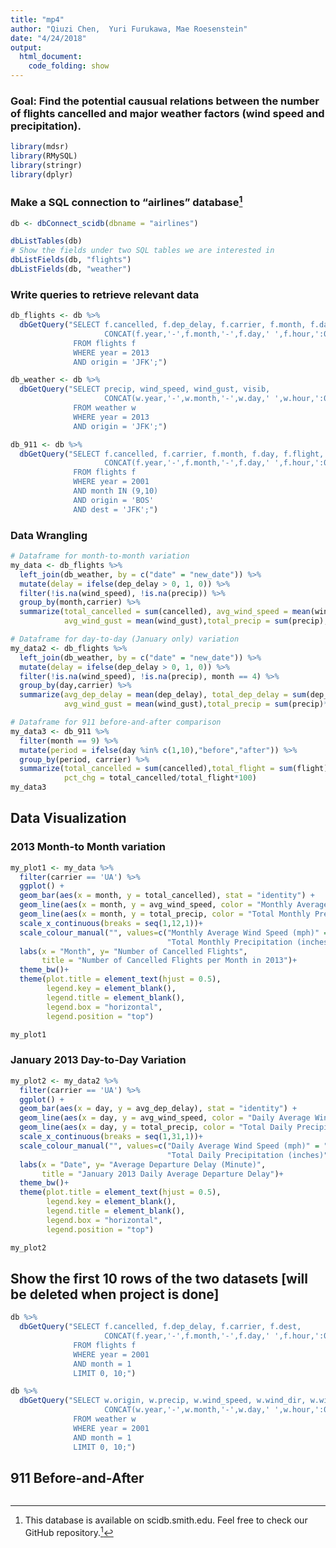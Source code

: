 ```yaml
---
title: "mp4"
author: "Qiuzi Chen,  Yuri Furukawa, Mae Roesenstein"
date: "4/24/2018"
output: 
  html_document:
    code_folding: show
---
```


### Goal: Find the potential causual relations between the number of flights cancelled and major weather factors (wind speed and precipitation).

```r
library(mdsr)
library(RMySQL)
library(stringr)
library(dplyr)
```

### Make a SQL connection to "airlines" database[^1]
```r
db <- dbConnect_scidb(dbname = "airlines")

dbListTables(db)
# Show the fields under two SQL tables we are interested in
dbListFields(db, "flights")
dbListFields(db, "weather")
```

### Write queries to retrieve relevant data
```r
db_flights <- db %>%
  dbGetQuery("SELECT f.cancelled, f.dep_delay, f.carrier, f.month, f.day, f.hour,
                     CONCAT(f.year,'-',f.month,'-',f.day,' ',f.hour,':00') AS date
              FROM flights f
              WHERE year = 2013
              AND origin = 'JFK';")

db_weather <- db %>%
  dbGetQuery("SELECT precip, wind_speed, wind_gust, visib,
                     CONCAT(w.year,'-',w.month,'-',w.day,' ',w.hour,':00') AS new_date
              FROM weather w
              WHERE year = 2013
              AND origin = 'JFK';")

db_911 <- db %>%
  dbGetQuery("SELECT f.cancelled, f.carrier, f.month, f.day, f.flight,
                     CONCAT(f.year,'-',f.month,'-',f.day,' ',f.hour,':00') AS date
              FROM flights f
              WHERE year = 2001
              AND month IN (9,10)
              AND origin = 'BOS'
              AND dest = 'JFK';")
```

### Data Wrangling
```r
# Dataframe for month-to-month variation
my_data <- db_flights %>%
  left_join(db_weather, by = c("date" = "new_date")) %>%
  mutate(delay = ifelse(dep_delay > 0, 1, 0)) %>%
  filter(!is.na(wind_speed), !is.na(precip)) %>%
  group_by(month,carrier) %>%
  summarize(total_cancelled = sum(cancelled), avg_wind_speed = mean(wind_speed), 
            avg_wind_gust = mean(wind_gust),total_precip = sum(precip),avg_visib = mean(visib))

# Dataframe for day-to-day (January only) variation
my_data2 <- db_flights %>%
  left_join(db_weather, by = c("date" = "new_date")) %>%
  mutate(delay = ifelse(dep_delay > 0, 1, 0)) %>%
  filter(!is.na(wind_speed), !is.na(precip), month == 4) %>%
  group_by(day,carrier) %>%
  summarize(avg_dep_delay = mean(dep_delay), total_dep_delay = sum(dep_delay),avg_wind_speed = mean(wind_speed), 
            avg_wind_gust = mean(wind_gust),total_precip = sum(precip)*100,avg_visib = mean(visib))

# Dataframe for 911 before-and-after comparison
my_data3 <- db_911 %>%
  filter(month == 9) %>%
  mutate(period = ifelse(day %in% c(1,10),"before","after")) %>%
  group_by(period, carrier) %>%
  summarize(total_cancelled = sum(cancelled),total_flight = sum(flight),
            pct_chg = total_cancelled/total_flight*100)
my_data3
```

## Data Visualization
### 2013 Month-to Month variation
```r
my_plot1 <- my_data %>%
  filter(carrier == 'UA') %>%
  ggplot() +
  geom_bar(aes(x = month, y = total_cancelled), stat = "identity") +
  geom_line(aes(x = month, y = avg_wind_speed, color = "Monthly Average Wind Speed (mph)"))+
  geom_line(aes(x = month, y = total_precip, color = "Total Monthly Precipitation (inches)"))+
  scale_x_continuous(breaks = seq(1,12,1))+
  scale_colour_manual("", values=c("Monthly Average Wind Speed (mph)" = "blue", 
                                   "Total Monthly Precipitation (inches)" = "red"))+
  labs(x = "Month", y= "Number of Cancelled Flights",
       title = "Number of Cancelled Flights per Month in 2013")+
  theme_bw()+
  theme(plot.title = element_text(hjust = 0.5),
        legend.key = element_blank(),
        legend.title = element_blank(),
        legend.box = "horizontal",
        legend.position = "top")

my_plot1
```

### January 2013 Day-to-Day Variation
```r
my_plot2 <- my_data2 %>%
  filter(carrier == 'UA') %>%
  ggplot() +
  geom_bar(aes(x = day, y = avg_dep_delay), stat = "identity") +
  geom_line(aes(x = day, y = avg_wind_speed, color = "Daily Average Wind Speed (mph)"))+
  geom_line(aes(x = day, y = total_precip, color = "Total Daily Precipitation (inches)"))+
  scale_x_continuous(breaks = seq(1,31,1))+
  scale_colour_manual("", values=c("Daily Average Wind Speed (mph)" = "blue", 
                                   "Total Daily Precipitation (inches)" = "red"))+
  labs(x = "Date", y= "Average Departure Delay (Minute)",
       title = "January 2013 Daily Average Departure Delay")+
  theme_bw()+
  theme(plot.title = element_text(hjust = 0.5),
        legend.key = element_blank(),
        legend.title = element_blank(),
        legend.box = "horizontal",
        legend.position = "top")

my_plot2
```

## Show the first 10 rows of the two datasets [will be deleted when project is done]
```r
db %>%
  dbGetQuery("SELECT f.cancelled, f.dep_delay, f.carrier, f.dest,
                     CONCAT(f.year,'-',f.month,'-',f.day,' ',f.hour,':00') AS date
              FROM flights f
              WHERE year = 2001
              AND month = 1
              LIMIT 0, 10;")

db %>%
  dbGetQuery("SELECT w.origin, w.precip, w.wind_speed, w.wind_dir, w.wind_gust, w.dewp, w.visib,
                     CONCAT(w.year,'-',w.month,'-',w.day,' ',w.hour,':00') AS date
              FROM weather w
              WHERE year = 2001
              AND month = 1
              LIMIT 0, 10;")

```

## 911 Before-and-After
```r

```


[^1]: This database is available on scidb.smith.edu.
Feel free to check our GitHub repository.^[https://github.com/mrosenstein/mp4.git]